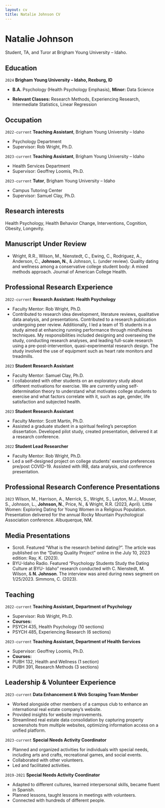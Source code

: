 ```yaml
---
layout: cv
title: Natalie Johnson CV
---
```

# Natalie Johnson
Student, TA, and Turor at Brigham Young University – Idaho.



## Education

`2024`
__Brigham Young University – Idaho, Rexburg, ID__

- __B.A.__ Psychology (Health Psychology Emphasis), __Minor:__
Data Science

- __Relevant Classes:__ Research Methods, Experiencing
Research, Intermediate Statistics, Linear Regression



## Occupation

`2022-current`
__Teaching Assistant__, Brigham Young University – Idaho

- Psychology Department
- Supervisor: Rob Wright, Ph.D.

`2023-current`
__Teaching Assistant__, Brigham Young University – Idaho

- Health Services Department
- Supervisor: Geoffrey Loomis, Ph.D.

`2023-current`
__Tutor__, Brigham Young University – Idaho

- Campus Tutoring Center
- Supervisor: Samuel Clay, Ph.D.



## Research interests

Health Psychology, Health Behavior Change, Interventions, Cognition, Obesity, Longevity.



## Manuscript Under Review

- Wright, R.R., Wilson, M., Nienstedt, C., Ewing, C., Rodriguez, A., Anderson, C., __Johnson, N.__, &
Johnson, L. (under review). Quality dating and wellness among a conservative college
student body: A mixed methods approach. Journal of American College Health.



## Professional Research Experience

`2022-current`
__Research Assistant: Health Psychology__

- Faculty Mentor: Rob Wright, Ph.D.
- Contributed to research idea development, literature reviews, qualitative data analysis, and presentations. Contributed to a research publication undergoing peer review. Additionally, I led a team of 15 students in a study aimed at enhancing running performance through mindfulness techniques. My responsibilities included designing and overseeing the study, conducting research analyses, and leading full-scale research using a pre-post-intervention, quasi-experimental research design. The study involved the use of equipment such as heart rate monitors and treadmills.

`2023`
__Student Research Assistant__

- Faculty Mentor: Samuel Clay, Ph.D.
- I collaborated with other students on an exploratory study about different motivations for exercise. We are currently using self-determination theory to understand what motivates college students to exercise and what factors correlate with it, such as age, gender, life satisfaction and subjected health.

`2023`
__Student Research Assistant__

- Faculty Mentor: Scott Martin, Ph.D.
- Assisted a graduate student in a spiritual feeling’s perception dissertation. Developed pilot study, created presentation, delivered it at a research conference.

`2022`
__Student Lead Researcher__

- Faculty Mentor: Rob Wright, Ph.D.
- Led a self-designed project on college students' exercise preferences pre/post COVID-19. Assisted with IRB, data analysis, and conference presentation.



## Professional Research Conference Presentations

`2023`
Wilson, M., Harrison, A., Merrick, S., Wright, S., Layton, M.J., Mouser, S., Johnson, L., __Johnson, N.__,
Price, N., & Wright, R.R. (2023, April). Little Women: Exploring Dating for Young
Women in a Religious Population. Presentation delivered for the annual Rocky Mountain
Psychological Association conference. Albuquerque, NM.



## Media Presentations

- Scroll. Featured “What is the research behind dating?”. The article was published on the “Dating Quality Project” online in the July 10, 2023 edition: Ray, K. (2023).
- BYU-Idaho Radio. Featured “Psychology Students Study the Dating Culture at BYU- Idaho” research conducted with C. Nienstedt, M. Wilson, & __N. Johnson__. The interview was aired during news segment on 1/25/2023. Simmons, C. (2023).



## Teaching

`2022-current`
__Teaching Assistant, Department of Psychology__

- Supervisor: Rob Wright, Ph.D.
- __Courses:__
- PSYCH 435, Health Psychology (10 sections)
- PSYCH 485, Experiencing Research (6 sections)

`2023-current`
__Teaching Assistant, Department of Health Services__

- Supervisor: Geoffrey Loomis, Ph.D.
- __Courses:__
- PUBH 132, Health and Wellness (1 section)
- PUBH 391, Research Methods (3 sections)



## Leadership & Volunteer Experience

`2023-current`
__Data Enhancement & Web Scraping Team Member__

- Worked alongside other members of a campus club to enhance an international real estate company's website.
- Provided insights for website improvements.
- Streamlined real estate data consolidation by capturing property screenshots from multiple websites, optimizing information access on a unified platform.

`2023-current`
__Special Needs Activity Coordinator__

- Planned and organized activities for individuals with special needs, including arts and crafts, recreational games, and social events.
- Collaborated with other volunteers.
- Led and facilitated activities.

`2019-2021`
__Special Needs Activity Coordinator__

- Adapted to different cultures, learned interpersonal skills, became fluent in Spanish.
- Planned lessons, taught lessons in meetings with volunteers.
- Connected with hundreds of different people.

<!-- ### Footer

Last updated: May 2013 -->